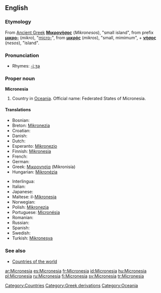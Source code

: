 ==English==

===Etymology===
From [[Ancient Greek]] '''[[Μικρονήσος]]''' (''Mikronesos''), "small island", from prefix '''[[μικρο-]]''' (''mikro''), "[[micro-]]", from '''[[μικρός]]''' (''mikros''), "small, mimimum", + '''[[νήσος]]''' (''nesos''), "island".

===Pronunciation===
*Rhymes: [[Rhymes:English:-iːʒə|-iːʒə]]

===Proper noun===
'''Micronesia'''
{{wikipedia}}

# Country in [[Oceania]]. Official name: Federated States of Micronesia.

====Translations====
{{top}}
* Bosnian: {{t-|bs|Mikronezija|f}}
* Breton: [[Mikronezia]]
* Croatian: {{t-|hr|Mikronezija|f}}
* Danish: {{t-|da|Mikronesien}}
* Dutch: {{t-|nl|Micronesia}}
* Esperanto: [[Mikronezio]]
* Finnish: [[Mikronesia]]
* French: {{t+|fr|Micronésie}}
* German: {{t+|de|Mikronesien}}
* Greek: [[Μικρονησία]] (Mikronisía) {{f}}
* Hungarian: [[Mikronézia]]
{{mid}}
* Interlingua: {{t-|ia|Micronesia|xs=Interlingua}}
* Italian: {{t-|it|Micronesia}}
* Japanese: {{t-|ja|ミクロネシア|tr=mikuroneshia|sc=Jpan}}
*Maltese: il-[[Mikronesja]]
* Norwegian: {{t-|no|Mikronesiaføderasjonen}}
*Polish: [[Mikronezja]]
*Portuguese: [[Micronésia]]
* Romanian: {{t-|ro|Micronesia|f}}
* Russian: {{t-|ru|Микронезия|sc=Cyrl}}
* Spanish: {{t+|es|Micronesia}}
* Swedish: {{t+|sv|Mikronesien}}
*Turkish: [[Mikronesya]]
{{bottom}}

===See also===
* [[Countries of the world]]

[[Category:Countries]]
[[Category:Greek derivations]]
[[Category:Oceania]]

[[ar:Micronesia]]
[[es:Micronesia]]
[[fr:Micronesia]]
[[id:Micronesia]]
[[hu:Micronesia]]
[[pl:Micronesia]]
[[ru:Micronesia]]
[[fi:Micronesia]]
[[sv:Micronesia]]
[[tr:Micronesia]]
